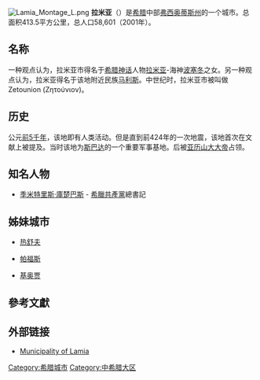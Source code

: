 {{Unreferenced|time=2018-09-11T07:46:59+00:00}}
{{noteTA
|T=zh-cn:拉米亚 (希腊城市);zh-hk:拉米亞 (希臘城市);zh-tw:拉彌亞 (希臘城市);
|1=zh-cn:拉米亚;zh-hk:拉米亞;zh-tw:拉彌亞;
|2=zh-cn:波塞冬;zh-hk:波塞冬;zh-tw:波塞頓; 
}}
[[File:Lamia_Montage_L.png|right]]
'''拉米亚'''（{{lang-el|Λαμία}}）是[[希腊|希腊]]中部[[弗西奥蒂斯州|弗西奥蒂斯州]]的一个城市。总面积413.5平方公里，总人口58,601（2001年）。

== 名称 ==
一种观点认为，拉米亚市得名于[[希腊神话|希腊神话]]人物[[拉米亚|拉米亚]]-海神[[波塞冬|波塞冬]]之女。另一种观点认为，拉米亚得名于该地附近民族[[马利斯_(希腊)|马利斯]]。中世纪时，拉米亚市被叫做Zetounion (Ζητούνιον)。

== 历史 ==
公元[[前5千年|前5千年]]，该地即有人类活动。但是直到前424年的一次地震，该地首次在文献上被提及。当时该地为[[斯巴达|斯巴达]]的一个重要军事基地。后被[[亚历山大大帝|亚历山大大帝]]占领。

== 知名人物 ==
* [[季米特里斯·庫楚巴斯|季米特里斯·庫楚巴斯]] - [[希臘共產黨|希臘共產黨]]總書記

== 姊妹城市 ==
*{{POL}}[[热舒夫|热舒夫]]
*{{CYP}}[[帕福斯|帕福斯]]
*{{ITA}}[[基奥贾|基奥贾]]

== 參考文獻 ==
{{reflist}}

== 外部链接 ==
* [http://www.lamia-city.gr/ Municipality of Lamia] {{Wayback|url=http://www.lamia-city.gr/ |date=20180117202639 }} {{el icon}} {{en icon}}
{{DEFAULTSORT:Lamia}}
{{Greece-stub}}
{{希臘各區首府}}
{{Authority control}}
[[Category:希腊城市|Category:希腊城市]]
[[Category:中希腊大区|Category:中希腊大区]]